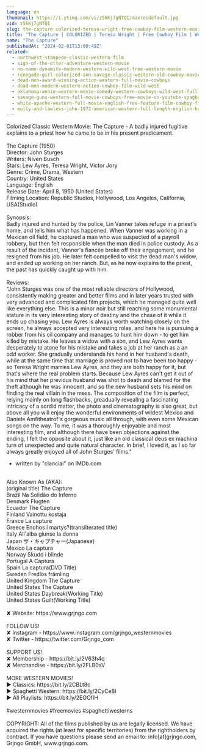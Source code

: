 ```yaml
---
language: en
thumbnail: https://i.ytimg.com/vi/z56Kj7gNTQI/maxresdefault.jpg
vid: z56Kj7gNTQI
slug: the-capture-colorized-teresa-wright-free-cowboy-film-western-movie
title: "The Capture | COLORIZED | Teresa Wright | Free Cowboy Film | Western Movie"
name: "The Capture"
publishedAt: "2024-02-01T13:00:49Z"
related:
  - northwest-stampede-classic-western-film
  - sign-of-the-otter-adventure-western-movie
  - no-name-dynamite-modern-western-wild-west-free-western-movie
  - renegade-girl-colorized-ann-savage-classic-western-old-cowboy-movie
  - dead-men-award-winning-action-western-full-movie-cowboys
  - dead-men-modern-western-action-cowboy-film-wild-west
  - oklahoma-annie-western-movie-comedy-western-cowboys-wild-west-full-movie-english
  - savage-guns-western-full-movie-cowboys-free-movie-on-youtube-spaghetti-western
  - white-apache-western-full-movie-english-free-feature-film-cowboy-film
  - molly-and-lawless-john-1972-american-western-full-length-english-hd-free-full-moves
---
```


Colorized Classic Western Movie: The Capture - A badly injured fugitive explains to a priest how he came to be in his present predicament.<br />
<br />
The Capture (1950)<br />
Director: John Sturges<br />
Writers: Niven Busch<br />
Stars: Lew Ayres, Teresa Wright, Victor Jory<br />
Genre: Crime, Drama, Western<br />
Country: United States<br />
Language: English<br />
Release Date: April 8, 1950 (United States)<br />
Filming Location: Republic Studios, Hollywood, Los Angeles, California, USA(Studio)<br />
<br />
Synopsis:<br />
Badly injured and hunted by the police, Lin Vanner takes refuge in a priest's home, and tells him what has happened. When Vanner was working in a Mexican oil field, he captured a man who was suspected of a payroll robbery, but then felt responsible when the man died in police custody. As a result of the incident, Vanner's fiancée broke off their engagement, and he resigned from his job. He later felt compelled to visit the dead man's widow, and ended up working on her ranch. But, as he now explains to the priest, the past has quickly caught up with him.<br />
<br />
Reviews:<br />
"John Sturges was one of the most reliable directors of Hollywood, consistently making greater and better films and in later years trusted with very advanced and complicated film projects, which he managed quite well like everything else. This is a minor noir but still reaching some monumental stature in its very interesting story of destiny and the chase of it while it ends up chasing you. Lew Ayres is always worth watching closely on the screen, he always accepted very interesting roles, and here he is pursuing a robber from his oil company and manages to hunt him down - to get him killed by mistake. He leaves a widow with a son, and Lew Ayres wants desperately to atone for his mistake and takes a job at her ranch as a an odd worker. She gradually understands his hand in her husband's death, while at the same time that marriage is proved not to have been too happy - so Teresa Wright marries Lew Ayres, and they are both happy for it, but that's where the real problem starts. Because Lew Ayres can't get it out of his mind that her previous husband was shot to death and blamed for the theft although he was innocent, and so the new husband sets his mind on finding the real villain in the mess. The composition of the film is perfect, relying mainly on long flashbacks, greadually revealing a fascinating intricacy of a sordid matter, the photo and cinematography is also great, but above all you will enjoy the wonderful environments of wildest Mexico and Daniele Amfitheatrof's gorgeous music all through, with even some Mexican songs on the way. To me, it was a thoroughly enjoyable and most interesting film, and although there have been objections against the ending, I felt the opposite about it, just like an old classical deus ex machina turn of unexpected and quite natural character. In brief, I loved it, as I so far always greatly enjoyed all of John Sturges' films."<br />
- written by "clanciai" on IMDb.com<br />
<br />
Also Known As (AKA):<br />
(original title) The Capture<br />
Brazil Na Solidão do Inferno<br />
Denmark Flugten<br />
Ecuador The Capture<br />
Finland Vainottu kostaja<br />
France La capture<br />
Greece Enohos i martys?(transliterated title)<br />
Italy All'alba giunse la donna<br />
Japan ザ・キャプチャー(Japanese)<br />
Mexico La captura<br />
Norway Skudd i blinde<br />
Portugal A Captura<br />
Spain La captura(DVD Title)<br />
Sweden Fredlös främling<br />
United Kingdom The Capture<br />
United States The Capture<br />
United States Daybreak(Working Title)<br />
United States Guilt(Working Title)<br />
<br />
✘ Website: https://www.grjngo.com<br />
<br />
FOLLOW US!<br />
✘ Instagram - https://www.instagram.com/grjngo_westernmovies<br />
✘ Twitter - https://twitter.com/Grjngo_com<br />
<br />
SUPPORT US!<br />
✘ Membership - https://bit.ly/2V63h4q<br />
✘ Merchandise - https://bit.ly/2FLB0sV<br />
<br />
MORE WESTERN MOVIES! <br />
► Classics: https://bit.ly/2CBLt8c <br />
► Spaghetti Western: https://bit.ly/2CyCe8I <br />
► All Playlists: https://bit.ly/2EOOfIH <br />
<br />
#westernmovies #freemovies #spaghettiwesterns<br />
<br />
COPYRIGHT: All of the films published by us are legally licensed. We have acquired the rights (at least for specific territories) from the rightholders by contract. If you have questions please send an email to: info[at]grjngo.com, Grjngo GmbH, www.grjngo.com.